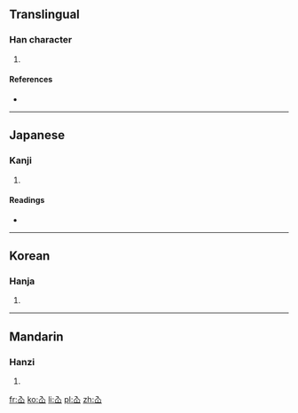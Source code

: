 ==Translingual==

===Han character===
{{Han char|rn=46|rad=山|as=02|sn=5|four=8077<sub>0</sub>|canj=人山 (OU), XX人山 (XXOU)|ids=⿱[[入]][[山]]}}

# {{defn|Han|sort=山02}}

====References====
* {{Han ref|kx=0307.040|dkj=07874|dj=0607.040|hdz=10760.100|uh=5C73|ud=23667|bh=C977|bd=51575}}

----

==Japanese==

===Kanji===
{{ja-kanji|grade=|rs=山02}}

# {{defn|lang=ja|sort=山02}}

====Readings====
* {{ja-readings|on=[[せん]] (sen)|kun=}}

----

==Korean==

===Hanja===
{{ko-hanja|hangeul=선|rv=seon|mr=sŏn}}

# {{defn|lang=ko|sort=山02}}

----

==Mandarin==

===Hanzi===
{{cmn-hanzi|pin=[[xiān]] ([[xian1]])|wg=hsien<sup>1</sup>}}

# {{defn|lang=cmn|sort=山02}}

[[fr:屳]]
[[ko:屳]]
[[li:屳]]
[[pl:屳]]
[[zh:屳]]